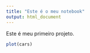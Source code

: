 ```yaml
---
title: "Este é o meu notebook"
output: html_document
---
```


Este é meu primeiro projeto.

```r
plot(cars)
```

